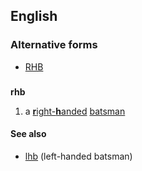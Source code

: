 ==English==

===Alternative forms===
* [[RHB]]

==={{initialism-old|en}}===
'''rhb'''

# {{context|cricket|lang=en}} a [[right-handed|'''r'''ight-'''h'''anded]] [[batsman]]

====See also====
* [[lhb]] (left-handed batsman)